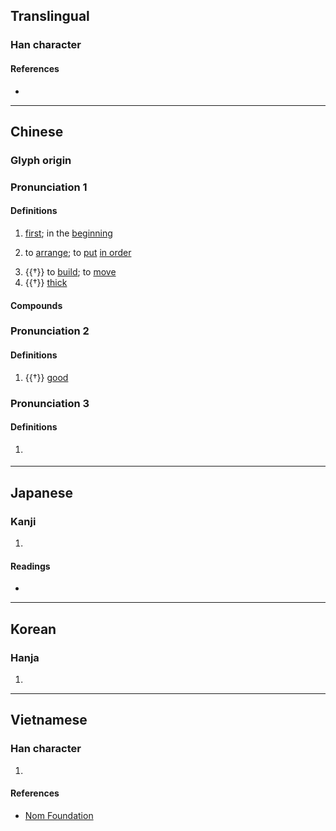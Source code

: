 {{character info/new}}
==Translingual==

===Han character===
{{Han char|rn=9|rad=人|as=08|sn=10|four=27240|canj=OYFE|ids=⿰亻叔}}

====References====
* {{Han ref|kx=0106.170|dkj=00732|dj=0226.110|hdz=10175.010|uh=4FF6|ud=20470|bh=D0D4|bd=53460}}

----

==Chinese==
{{zh-forms}}

===Glyph origin===
{{Han etym}}

===Pronunciation 1===
{{zh-pron
|m=chù
|c=cuk1
|mc=y
|oc=y
|ma=
|cat=adv,v,n
}}

====Definitions====
{{zh-hanzi}}

# {{lb|zh|literary}} [[first]]; in the [[beginning]]
# {{lb|zh|literary}} to [[arrange]]; to [[put]] [[in order]]
# {{†}} to [[build]]; to [[move]]
# {{†}} [[thick]]

====Compounds====
{{zh-der|保俶塔|俶裝|俶擾|俶爾}}

===Pronunciation 2===
{{zh-pron
|m=shū
|c=suk6
|cat=adj
}}

====Definitions====
{{zh-hanzi}}

# {{†}} [[good]]

===Pronunciation 3===
{{zh-pron
|m=tì
|c=tik1
|cat=
}}

====Definitions====
{{zh-hanzi}}

# {{zh-only|俶儻|dot=,}} {{zh-alt-form|倜儻|nocap=y}}

----

==Japanese==

===Kanji===
{{ja-kanji|grade=|rs=人08}}

# {{defn|lang=ja|sort=人08}}

====Readings====
* {{ja-readings|goon=[[しゅく]] (shuku), [[ちゃく]] (chaku)|kanon=[[しゅく]] (shuku), [[てき]] (teki)|kun=[[よい]] (yoi), [[はじめ]] (hajime)}}

----

==Korean==

===Hanja===
{{ko-hanja|hangeul=[[숙]], [[척]]|rv=suk, cheok|mr=suk, ch'ŏk}}

# {{defn|lang=ko|sort=人08}}

----

==Vietnamese==

===Han character===
{{vi-hantu|[[thích]], [[thục]]|rs=人08}}

# {{defn|lang=vi|sort=人08}}

====References====
* [http://nomfoundation.org/common/nom_details.php?codepoint=4ff6 Nom Foundation]